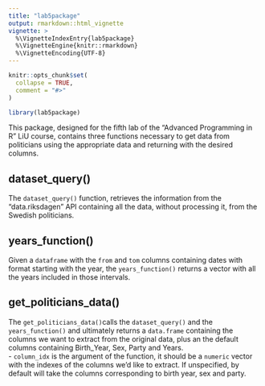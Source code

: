 ```yaml
---
title: "lab5package"
output: rmarkdown::html_vignette
vignette: >
  %\VignetteIndexEntry{lab5package}
  %\VignetteEngine{knitr::rmarkdown}
  %\VignetteEncoding{UTF-8}
---
```


```r
knitr::opts_chunk$set(
  collapse = TRUE,
  comment = "#>"
)
```

```r
library(lab5package)
```

This package, designed for the fifth lab of the "Advanced Programming in R" LiU course, contains three functions necessary to get data from politicians using the appropriate data and returning with the desired columns.

## dataset_query()

The `dataset_query()` function, retrieves the information from the "data.riksdagen" API containing all the data, without processing it, from the Swedish politicians.

## years_function()

Given a `dataframe` with the `from` and `tom` columns containing dates with format starting with the year, the `years_function()` returns a vector with all the years included in those intervals.

## get_politicians_data()

The `get_politicians_data()`calls the `dataset_query()` and the `years_function()` and ultimately returns a `data.frame` containing the columns we want to extract from the original data, plus an the default columns containing Birth_Year, Sex, Party and Years.  
-  `column_idx` is the argument of the function, it should be a `numeric` vector with the indexes of the columns we'd like to extract. If unspecified, by default will take the columns corresponding to birth year, sex and party.
